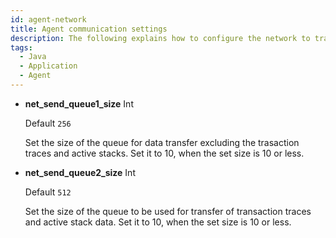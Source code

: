 ```yaml
---
id: agent-network
title: Agent communication settings
description: The following explains how to configure the network to transmit the data collected by Java agents from the application servers to the server. The major configuration options are the collection server host, port, timeout value, network transfer size, and data transfer queue size, which are important to ensure the agent's efficient data management and reliable server communication.
tags:
  - Java
  - Application
  - Agent
---
```



<Commonnetwork />

- **net_send_queue1_size** <span class='type'>Int</span>

  Default `256`

  Set the size of the queue for data transfer excluding the trasaction traces and active stacks. Set it to 10, when the set size is 10 or less.

- **net_send_queue2_size** <span class='type'>Int</span>

  Default `512`

  Set the size of the queue to be used for transfer of transaction traces and active stack data. Set it to 10, when the set size is 10 or less.
